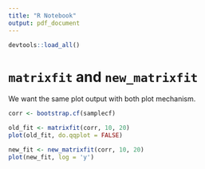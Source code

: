 ```yaml
---
title: "R Notebook"
output: pdf_document
---
```


```r
devtools::load_all()
```

# `matrixfit` and `new_matrixfit`

We want the same plot output with both plot mechanism.

```r
corr <- bootstrap.cf(samplecf)
```

```r
old_fit <- matrixfit(corr, 10, 20)
plot(old_fit, do.qqplot = FALSE)
```

```r
new_fit <- new_matrixfit(corr, 10, 20)
plot(new_fit, log = 'y')
```

